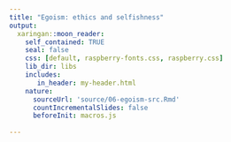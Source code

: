 ```yaml
---
title: "Egoism: ethics and selfishness"
output:
  xaringan::moon_reader:
    self_contained: TRUE
    seal: false
    css: [default, raspberry-fonts.css, raspberry.css]
    lib_dir: libs
    includes:
       in_header: my-header.html
    nature:
      sourceUrl: 'source/06-egoism-src.Rmd'
      countIncrementalSlides: false
      beforeInit: macros.js
      
---
```

